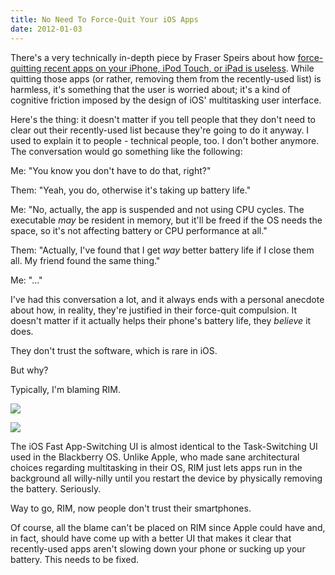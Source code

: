 ```yaml
---
title: No Need To Force-Quit Your iOS Apps
date: 2012-01-03
---
```


There's a very technically in-depth piece by Fraser Speirs about how [force-quitting recent apps on your iPhone, iPod Touch, or iPad is useless](http://speirs.org/blog/2012/1/2/misconceptions-about-ios-multitasking.html). While quitting those apps (or rather, removing them from the recently-used list) is harmless, it's something that the user is worried about; it's a kind of cognitive friction imposed by the design of iOS' multitasking user interface.

Here's the thing: it doesn't matter if you tell people that they don't need to clear out their recently-used list because they're going to do it anyway. I used to explain it to people - technical people, too. I don't bother anymore. The conversation would go something like the following:

Me: "You know you don't have to do that, right?"

Them: "Yeah, you do, otherwise it's taking up battery life."

Me: "No, actually, the app is suspended and not using CPU cycles. The executable _may_ be resident in memory, but it'll be freed if the OS needs the space, so it's not affecting battery or CPU performance at all."

Them: "Actually, I've found that I get _way_ better battery life if I close them all. My friend found the same thing."

Me: "..."

I've had this conversation a lot, and it always ends with a personal anecdote about how, in reality, they're justified in their force-quit compulsion. It doesn't matter if it actually helps their phone's battery life, they _believe_ it does.

They don't trust the software, which is rare in iOS.

But why?

Typically, I'm blaming RIM.

![](B47630F2FC364308B1FBF06D4FDDBEE8.jpg)

![](DCC6DD50B874486AA208526337F48959.jpg)

The iOS Fast App-Switching UI is almost identical to the Task-Switching UI used in the Blackberry OS. Unlike Apple, who made sane architectural choices regarding multitasking in their OS, RIM just lets apps run in the background all willy-nilly until you restart the device by physically removing the battery. Seriously.

Way to go, RIM, now people don't trust their smartphones.

Of course, all the blame can't be placed on RIM since Apple could have and, in fact, should have come up with a better UI that makes it clear that recently-used apps aren't slowing down your phone or sucking up your battery. This needs to be fixed.
